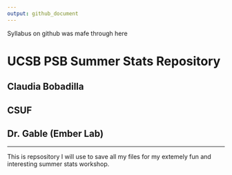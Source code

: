 ```yaml
---
output: github_document
---
```

Syllabus on github was mafe through here

# UCSB PSB Summer Stats Repository

## Claudia Bobadilla
## CSUF
## Dr. Gable (Ember Lab)

***
This is repsository I will use to save all my files for my extemely fun and interesting summer stats workshop.
